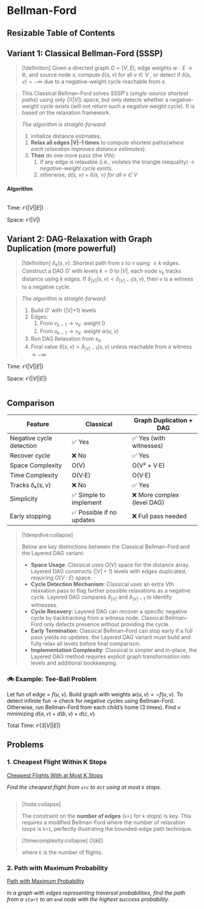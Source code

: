 # Bellman-Ford

## Resizable Table of Contents


## Variant 1: Classical Bellman-Ford (SSSP)



> [!definition] 
Given a directed graph $G = (V, E)$, edge weights $w: E \to \mathbb{R}$, 
and source node $s$, 
compute $\delta(s, v)$ for all $v \in V$ , or detect 
if $\delta(s, v) = -\infty$ due to a negative-weight cycle reachable from $s$.

> This Classical Bellman-Ford solves *SSSP*'s (*single-source shortest paths*) using only $O(|V |)$ space, but only detects whether a negative-weight cycle exists
(will not return such a negative weight cycle). It is based on the relaxation framework.



> *The algorithm is straight-forward:*
> 1. initialize distance estimates, 
> 2. **Relax all edges |V|–1 times** to compute shortest paths(*where each relaxation improves distance estimates*).
> 3. **Then** do one more pass (the $V$th): 
>       1. if any edge is relaxable (i.e., violates the triangle inequality) → *negative-weight cycle exists*.
>       2. otherwise, *d(s, v) = δ(s, v) for all v ∈ V*






#### Algorithm
```python file=examples/code/bellman-ford.py#func:bellman_ford_classic_recitation stripDocstring 
```

Time: $\mathcal{O}(|V||E|)$

Space: $\mathcal{O}(|V|)$


## Variant 2: DAG-Relaxation with Graph Duplication (more powerful)

> [!definition] 
$\delta_k(s, v)$: Shortest path from $s$ to $v$ using $\leq k$ edges. 
Construct a DAG $G'$ with levels $k = 0$ to $|V|$, each node $v_k$ tracks distance using $k$ edges.
If $\delta_{|V|}(s, v) < \delta_{|V|-1}(s, v)$, then $v$ is a witness to a negative cycle.

> *The algorithm is straight-forward:*
> 1.	Build $G'$ with (|V|+1) levels
> 2.	Edges:
>       1.	From $v_{k-1} \to v_k$: weight 0
>       2.	From $u_{k-1} \to v_k$: weight $w(u, v)$
> 3.	Run DAG Relaxation from $s_0$
> 4.	Final value $\delta(s, v) = \delta_{|V|-1}(s, v)$ unless reachable from a witness → $-\infty$



Time: $\mathcal{O}(|V||E|)$

Space: $\mathcal{O}(|V||E|)$

```python file=examples/code/bellman-ford.py#func:bellman_ford_lecture stripDocstring 
```




## Comparison


|Feature	|Classical 	|Graph Duplication + DAG|
|---|---|---|
|Negative cycle detection	|✅ Yes	|✅ Yes (with witnesses)|
|Recover cycle	|❌ No	|✅ Yes|
|Space Complexity	|O(V)	|O(V² + V·E)|
|Time Complexity	|O(V·E)	|O(V·E)|
|Tracks δₖ(s, v)	|❌ No	|✅ Yes|
|Simplicity	|✅ Simple to implement	|❌ More complex (level DAG)|
|Early stopping	|✅ Possible if no updates	|❌ Full pass needed|

> [!deepdive:collapse] 
>
> Below are key distinctions between the Classical Bellman–Ford and the Layered DAG variant:
> - **Space Usage**: Classical uses $O(V)$ space for the distance array. Layered DAG constructs $(|V|+1)$ levels with edges duplicated, requiring $O(V·E)$ space.
> - **Cycle Detection Mechanism**: Classical uses an extra $V$th relaxation pass to flag further possible relaxations as a negative cycle. Layered DAG compares $\delta_{|V|}$ and $\delta_{|V|-1}$ to identify witnesses.
> - **Cycle Recovery**: Layered DAG can recover a specific negative cycle by backtracking from a witness node. Classical Bellman–Ford only detects presence without providing the cycle.
> - **Early Termination**: Classical Bellman–Ford can stop early if a full pass yields no updates. the Layered DAG variant must build and fully relax all levels before final comparison.
> - **Implementation Complexity**: Classical is simpler and in-place, the Layered DAG method requires explicit graph transformation into levels and additional bookkeeping.



### 🚲 Example: Tee-Ball Problem 

Let fun of edge = $f(u, v)$. Build graph with weights $w(u, v) = -f(u, v)$.
To detect infinite fun → check for negative cycles using Bellman-Ford.
Otherwise, run Bellman-Ford from each child’s home (3 times).
Find $v$ minimizing $d(a,v) + d(b,v) + d(c,v)$.

Total Time: $\mathcal{O}(3|V||E|)$




## Problems

### 1. Cheapest Flight Within K Stops
[Cheapest Flights With at Most K Stops](https://leetcode.com/problems/cheapest-flights-within-k-stops/description/)

*Find the cheapest flight from `src` to `dst` using at most `k` stops.*

```python file=examples/code/bellman-ford.py#func:findCheapestPrice stripDocstring 
```

> [!note:collapse] 
>
> The constraint on the **number of edges** (`k+1` for `k` stops) is key. This requires a modified Bellman-Ford where the number of relaxation loops is `k+1`, perfectly illustrating the bounded-edge path technique.

> [!timecomplexity:collapse] 
> $O(kE)$
>
> where `E` is the number of flights.


### 2. Path with Maximum Probability
[Path with Maximum Probability](https://leetcode.com/problems/path-with-maximum-probability/description/)

*In a graph with edges representing traversal probabilities,
 find the path from a `start` to an `end` node with the highest success probability.*

```python file=examples/code/bellman-ford.py#func:maxProbability stripDocstring 
```

